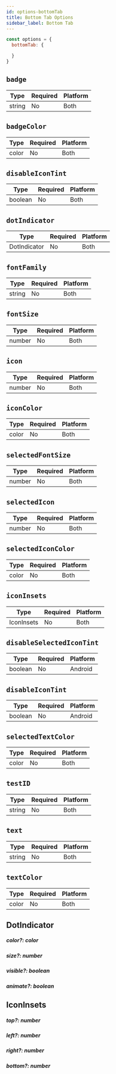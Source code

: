 ```yaml
---
id: options-bottomTab
title: Bottom Tab Options
sidebar_label: Bottom Tab
---
```


```js
const options = {
  bottomTab: {

  }
}
```

## `badge`

| Type   | Required | Platform |
| ------ | -------- | -------- |
| string | No       | Both     |

## `badgeColor`

| Type  | Required | Platform |
| ----- | -------- | -------- |
| color | No       | Both     |

## `disableIconTint`

| Type    | Required | Platform |
| ------- | -------- | -------- |
| boolean | No       | Both     |

## `dotIndicator`

| Type         | Required | Platform |
| ------------ | -------- | -------- |
| DotIndicator | No       | Both     |

## `fontFamily`

| Type   | Required | Platform |
| ------ | -------- | -------- |
| string | No       | Both     |

## `fontSize`

| Type   | Required | Platform |
| ------ | -------- | -------- |
| number | No       | Both     |

## `icon`

| Type   | Required | Platform |
| ------ | -------- | -------- |
| number | No       | Both     |

## `iconColor`

| Type  | Required | Platform |
| ----- | -------- | -------- |
| color | No       | Both     |

## `selectedFontSize`

| Type   | Required | Platform |
| ------ | -------- | -------- |
| number | No       | Both     |

## `selectedIcon`

| Type   | Required | Platform |
| ------ | -------- | -------- |
| number | No       | Both     |

## `selectedIconColor`

| Type  | Required | Platform |
| ----- | -------- | -------- |
| color | No       | Both     |

## `iconInsets`

| Type       | Required | Platform |
| ---------- | -------- | -------- |
| IconInsets | No       | Both     |

## `disableSelectedIconTint`

| Type    | Required | Platform |
| ------- | -------- | -------- |
| boolean | No       | Android  |

## `disableIconTint`

| Type    | Required | Platform |
| ------- | -------- | -------- |
| boolean | No       | Android  |

## `selectedTextColor`

| Type  | Required | Platform |
| ----- | -------- | -------- |
| color | No       | Both     |

## `testID`

| Type   | Required | Platform |
| ------ | -------- | -------- |
| string | No       | Both     |

## `text`

| Type   | Required | Platform |
| ------ | -------- | -------- |
| string | No       | Both     |

## `textColor`

| Type  | Required | Platform |
| ----- | -------- | -------- |
| color | No       | Both     |

## DotIndicator
##### color?: color
##### size?: number
##### visible?: boolean
##### animate?: boolean

## IconInsets
##### top?: number
##### left?: number
##### right?: number
##### bottom?: number
